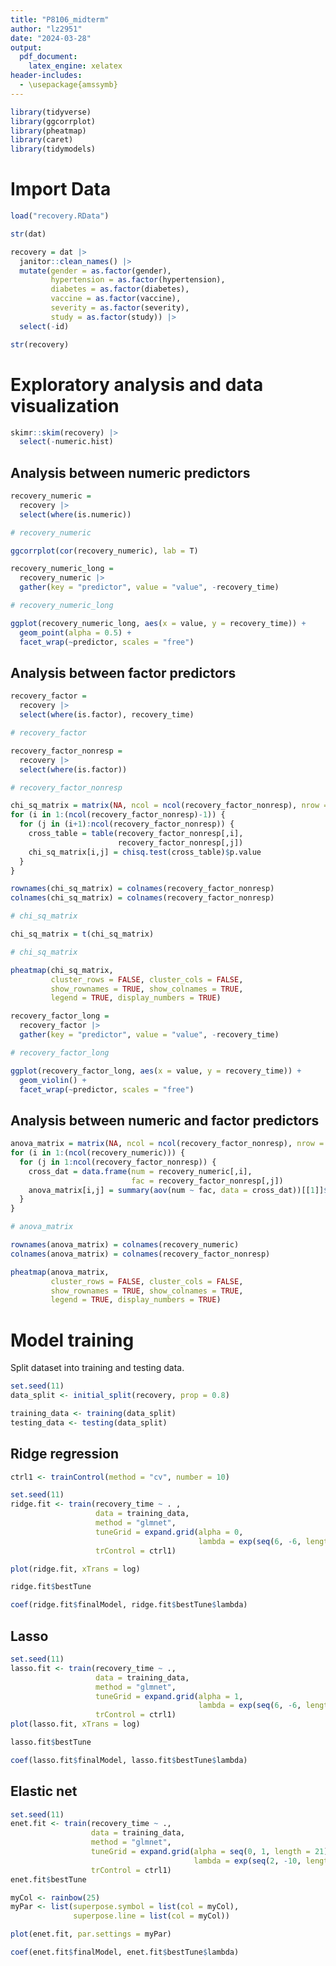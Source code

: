 ```yaml
---
title: "P8106_midterm"
author: "lz2951"
date: "2024-03-28"
output: 
  pdf_document:
    latex_engine: xelatex
header-includes:
  - \usepackage{amssymb}
---
```


```r
library(tidyverse)
library(ggcorrplot)
library(pheatmap)
library(caret)
library(tidymodels)
```

# Import Data

```r
load("recovery.RData")

str(dat)

recovery = dat |>
  janitor::clean_names() |>
  mutate(gender = as.factor(gender), 
         hypertension = as.factor(hypertension),
         diabetes = as.factor(diabetes),
         vaccine = as.factor(vaccine),
         severity = as.factor(severity),
         study = as.factor(study)) |>
  select(-id)

str(recovery)
```

# Exploratory analysis and data visualization

```r
skimr::skim(recovery) |>
  select(-numeric.hist)
```

## Analysis between numeric predictors

```r
recovery_numeric = 
  recovery |>
  select(where(is.numeric))

# recovery_numeric

ggcorrplot(cor(recovery_numeric), lab = T)

recovery_numeric_long = 
  recovery_numeric |>
  gather(key = "predictor", value = "value", -recovery_time)

# recovery_numeric_long

ggplot(recovery_numeric_long, aes(x = value, y = recovery_time)) +
  geom_point(alpha = 0.5) +
  facet_wrap(~predictor, scales = "free")
```

## Analysis between factor predictors

```r
recovery_factor = 
  recovery |>
  select(where(is.factor), recovery_time)

# recovery_factor

recovery_factor_nonresp =
  recovery |>
  select(where(is.factor))

# recovery_factor_nonresp

chi_sq_matrix = matrix(NA, ncol = ncol(recovery_factor_nonresp), nrow = ncol(recovery_factor_nonresp))
for (i in 1:(ncol(recovery_factor_nonresp)-1)) {
  for (j in (i+1):ncol(recovery_factor_nonresp)) {
    cross_table = table(recovery_factor_nonresp[,i],
                        recovery_factor_nonresp[,j])
    chi_sq_matrix[i,j] = chisq.test(cross_table)$p.value
  }
}

rownames(chi_sq_matrix) = colnames(recovery_factor_nonresp)
colnames(chi_sq_matrix) = colnames(recovery_factor_nonresp)

# chi_sq_matrix

chi_sq_matrix = t(chi_sq_matrix)

# chi_sq_matrix

pheatmap(chi_sq_matrix,
         cluster_rows = FALSE, cluster_cols = FALSE,
         show_rownames = TRUE, show_colnames = TRUE,
         legend = TRUE, display_numbers = TRUE)

recovery_factor_long = 
  recovery_factor |>
  gather(key = "predictor", value = "value", -recovery_time)

# recovery_factor_long

ggplot(recovery_factor_long, aes(x = value, y = recovery_time)) +
  geom_violin() +
  facet_wrap(~predictor, scales = "free")
```

## Analysis between numeric and factor predictors

```r
anova_matrix = matrix(NA, ncol = ncol(recovery_factor_nonresp), nrow = ncol(recovery_numeric))
for (i in 1:(ncol(recovery_numeric))) {
  for (j in 1:ncol(recovery_factor_nonresp)) {
    cross_dat = data.frame(num = recovery_numeric[,i], 
                           fac = recovery_factor_nonresp[,j])
    anova_matrix[i,j] = summary(aov(num ~ fac, data = cross_dat))[[1]]$"Pr(>F)"[[1]]
  }
}

# anova_matrix

rownames(anova_matrix) = colnames(recovery_numeric)
colnames(anova_matrix) = colnames(recovery_factor_nonresp)

pheatmap(anova_matrix,
         cluster_rows = FALSE, cluster_cols = FALSE,
         show_rownames = TRUE, show_colnames = TRUE,
         legend = TRUE, display_numbers = TRUE)
```

# Model training

Split dataset into training and testing data.

```r
set.seed(11)
data_split <- initial_split(recovery, prop = 0.8)

training_data <- training(data_split)
testing_data <- testing(data_split)
```

## Ridge regression

```r
ctrl1 <- trainControl(method = "cv", number = 10)

set.seed(11)
ridge.fit <- train(recovery_time ~ . ,
                   data = training_data,
                   method = "glmnet",
                   tuneGrid = expand.grid(alpha = 0,
                                          lambda = exp(seq(6, -6, length = 200))),
                   trControl = ctrl1)

plot(ridge.fit, xTrans = log)

ridge.fit$bestTune

coef(ridge.fit$finalModel, ridge.fit$bestTune$lambda)
```

## Lasso

```r
set.seed(11)
lasso.fit <- train(recovery_time ~ .,
                   data = training_data,
                   method = "glmnet",
                   tuneGrid = expand.grid(alpha = 1, 
                                          lambda = exp(seq(6, -6, length = 200))),
                   trControl = ctrl1)
plot(lasso.fit, xTrans = log)

lasso.fit$bestTune

coef(lasso.fit$finalModel, lasso.fit$bestTune$lambda)
```

## Elastic net

```r
set.seed(11)
enet.fit <- train(recovery_time ~ .,
                  data = training_data,
                  method = "glmnet",
                  tuneGrid = expand.grid(alpha = seq(0, 1, length = 21), 
                                         lambda = exp(seq(2, -10, length = 200))),
                  trControl = ctrl1)
enet.fit$bestTune

myCol <- rainbow(25)
myPar <- list(superpose.symbol = list(col = myCol),
              superpose.line = list(col = myCol))

plot(enet.fit, par.settings = myPar)

coef(enet.fit$finalModel, enet.fit$bestTune$lambda)
```



